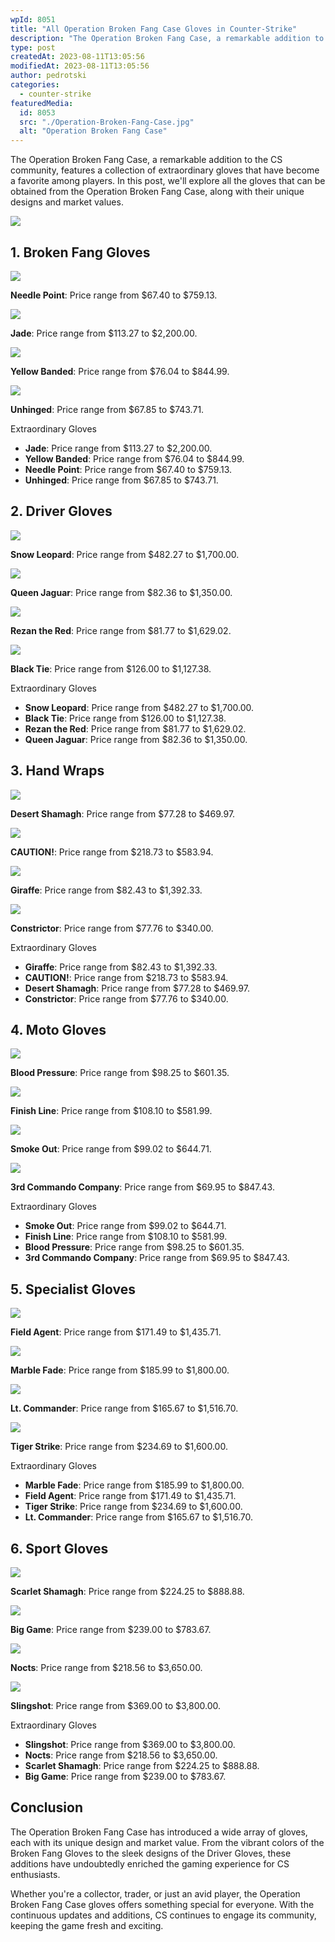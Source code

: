 ```yaml
---
wpId: 8051
title: "All Operation Broken Fang Case Gloves in Counter-Strike"
description: "The Operation Broken Fang Case, a remarkable addition to the ..."
type: post
createdAt: 2023-08-11T13:05:56
modifiedAt: 2023-08-11T13:05:56
author: pedrotski
categories:
  - counter-strike
featuredMedia:
  id: 8053
  src: "./Operation-Broken-Fang-Case.jpg"
  alt: "Operation Broken Fang Case"
---
```


The Operation Broken Fang Case, a remarkable addition to the CS community, features a collection of extraordinary gloves that have become a favorite among players. In this post, we'll explore all the gloves that can be obtained from the Operation Broken Fang Case, along with their unique designs and market values.

[![](Ghostcap-1470-x-360.png)](https://clash.gg/r/GHOSTCAP)

## 1\. **Broken Fang Gloves**

[![](studded_brokenfang_gloves_operation10_floral_light_large.8738e4c5cf48aa1636acb8bd9888d4b12fe09df1.png)](https://www.ghostcap.com/wp-content/uploads/2023/08/studded_brokenfang_gloves_operation10_floral_light_large.8738e4c5cf48aa1636acb8bd9888d4b12fe09df1.png)

**Needle Point**: Price range from $67.40 to $759.13.

[![](studded_brokenfang_gloves_operation10_metalic_green_light_large.80a800c0b681384b0227d4125cd21c4e4df0469c.png)](https://www.ghostcap.com/wp-content/uploads/2023/08/studded_brokenfang_gloves_operation10_metalic_green_light_large.80a800c0b681384b0227d4125cd21c4e4df0469c.png)

**Jade**: Price range from $113.27 to $2,200.00.

[![](studded_brokenfang_gloves_operation10_poison_frog_black_yellow_light_large.288cab790af6a199b856678af930756e2fbb27ed.png)](https://www.ghostcap.com/wp-content/uploads/2023/08/studded_brokenfang_gloves_operation10_poison_frog_black_yellow_light_large.288cab790af6a199b856678af930756e2fbb27ed.png)

**Yellow Banded**: Price range from $76.04 to $844.99.

[![](studded_brokenfang_gloves_operation10_snakeskin_black_light_large.66371a4c81360f765a00c334492edeb05f2bbb79.png)](https://www.ghostcap.com/wp-content/uploads/2023/08/studded_brokenfang_gloves_operation10_snakeskin_black_light_large.66371a4c81360f765a00c334492edeb05f2bbb79.png)

**Unhinged**: Price range from $67.85 to $743.71.

Extraordinary Gloves

- **Jade**: Price range from $113.27 to $2,200.00.
- **Yellow Banded**: Price range from $76.04 to $844.99.
- **Needle Point**: Price range from $67.40 to $759.13.
- **Unhinged**: Price range from $67.85 to $743.71.

## 2\. **Driver Gloves**

![](slick_gloves_slick_jaguar_white_light_large.232a00b09f3840949dd1390ccf64115c64577bc7.png)

**Snow Leopard**: Price range from $482.27 to $1,700.00.

![](slick_gloves_slick_jaguar_yellow_light_large.f706695fc1cc89762777696d24cd2e22f50582aa.png)

**Queen Jaguar**: Price range from $82.36 to $1,350.00.

![](slick_gloves_slick_rezan_light_large.642934831085e8715a7e8072614f71f9fc0f205e.png)

**Rezan the Red**: Price range from $81.77 to $1,629.02.

![](slick_gloves_slick_stitched_black_white_light_large.40e9a843153a7b14540f53e1c34322ab9a4a08b5.png)

**Black Tie**: Price range from $126.00 to $1,127.38.

Extraordinary Gloves

- **Snow Leopard**: Price range from $482.27 to $1,700.00.
- **Black Tie**: Price range from $126.00 to $1,127.38.
- **Rezan the Red**: Price range from $81.77 to $1,629.02.
- **Queen Jaguar**: Price range from $82.36 to $1,350.00.

## 3\. **Hand Wraps**

![](leather_handwraps_handwrap_fabric_houndstooth_orange_light_large.08248935a70031a18cb246f3e3ac2bc0d8d66339.png)

**Desert Shamagh**: Price range from $77.28 to $469.97.

[![](leather_handwraps_handwrap_leathery_caution_light_large.6a56c7aca789dc705530e1720672ee59efd11c61.png)](https://www.ghostcap.com/wp-content/uploads/2023/08/leather_handwraps_handwrap_leathery_caution_light_large.6a56c7aca789dc705530e1720672ee59efd11c61.png)

**CAUTION!**: Price range from $218.73 to $583.94.

[![](leather_handwraps_handwrap_leathery_fabric_giraffe_light_large.0efe682dbf18aadb7bece5975acf5033df42765a.png)](https://www.ghostcap.com/wp-content/uploads/2023/08/leather_handwraps_handwrap_leathery_fabric_giraffe_light_large.0efe682dbf18aadb7bece5975acf5033df42765a.png)

**Giraffe**: Price range from $82.43 to $1,392.33.

[![](leather_handwraps_handwrap_leathery_snakeskin_orange_light_large.d22b23b2d86c4a419ce260b4186a2ef95ff0178a.png)](https://www.ghostcap.com/wp-content/uploads/2023/08/leather_handwraps_handwrap_leathery_snakeskin_orange_light_large.d22b23b2d86c4a419ce260b4186a2ef95ff0178a.png)

**Constrictor**: Price range from $77.76 to $340.00.

Extraordinary Gloves

- **Giraffe**: Price range from $82.43 to $1,392.33.
- **CAUTION!**: Price range from $218.73 to $583.94.
- **Desert Shamagh**: Price range from $77.28 to $469.97.
- **Constrictor**: Price range from $77.76 to $340.00.

## 4\. **Moto Gloves**

![](motorcycle_gloves_motorcycle_carbonfiber_red_light_large.39abf522353dcb56cfd4ef4b95123d510600bfe1.png)

**Blood Pressure**: Price range from $98.25 to $601.35.

![](motorcycle_gloves_motorcycle_checker_flag_blue_green_light_large.d0a65fd2decfb2b5d4f8da4dfcd440771152d9fb.png)

**Finish Line**: Price range from $108.10 to $581.99.

![](motorcycle_gloves_motorcycle_smoke_light_large.3381b82109056ba823c0f09cb60152438d5e2b91-1.png)

**Smoke Out**: Price range from $99.02 to $644.71.

![](motorcycle_gloves_motorcycle_commando_ksk_light_large.0cfdc31fc06c9a989be1f7e77320eee3d608a307.png)

**3rd Commando Company**: Price range from $69.95 to $847.43.

Extraordinary Gloves

- **Smoke Out**: Price range from $99.02 to $644.71.
- **Finish Line**: Price range from $108.10 to $581.99.
- **Blood Pressure**: Price range from $98.25 to $601.35.
- **3rd Commando Company**: Price range from $69.95 to $847.43.

## 5\. **Specialist Gloves**

![](specialist_gloves_specialist_fbi_light_large.1e314531001e6f78b6c3bf167a678b4aafc8d4c7.png)

**Field Agent**: Price range from $171.49 to $1,435.71.

![](specialist_gloves_specialist_marble_fade_light_large.37eb14336eedfe6e346c46134d18ea87eea1bd0f.png)

**Marble Fade**: Price range from $185.99 to $1,800.00.

![](specialist_gloves_specialist_ricksaw_camo_light_large.83c8da4fc79d723f693ca5c9a551847321d61fb4.png)

**Lt. Commander**: Price range from $165.67 to $1,516.70.

![](specialist_gloves_specialist_tiger_orange_light_large.7a97c601858dc5688aba6f3e1a769f1743d14bc8.png)

**Tiger Strike**: Price range from $234.69 to $1,600.00.

Extraordinary Gloves

- **Marble Fade**: Price range from $185.99 to $1,800.00.
- **Field Agent**: Price range from $171.49 to $1,435.71.
- **Tiger Strike**: Price range from $234.69 to $1,600.00.
- **Lt. Commander**: Price range from $165.67 to $1,516.70.

## 6\. **Sport Gloves**

![](sporty_gloves_sporty_houndstooth_red_light_large.1e0753ba972edc22576bc39d52d890b6df45114a.png)

**Scarlet Shamagh**: Price range from $224.25 to $888.88.

![](sporty_gloves_sporty_hunter_light_large.60a0a2143cfdf8bcd1e6198ecf04bed3ce082024.png)

**Big Game**: Price range from $239.00 to $783.67.

![](sporty_gloves_sporty_jaguar_light_large.211eda01f38938c1a6e851aa45550c94d2fcab93.png)

**Nocts**: Price range from $218.56 to $3,650.00.

![](sporty_gloves_sporty_slingshot_light_large.31d32b99c02474d3c39dff0999d53bdc1249586d.png)

**Slingshot**: Price range from $369.00 to $3,800.00.

Extraordinary Gloves

- **Slingshot**: Price range from $369.00 to $3,800.00.
- **Nocts**: Price range from $218.56 to $3,650.00.
- **Scarlet Shamagh**: Price range from $224.25 to $888.88.
- **Big Game**: Price range from $239.00 to $783.67.

## Conclusion

The Operation Broken Fang Case has introduced a wide array of gloves, each with its unique design and market value. From the vibrant colors of the Broken Fang Gloves to the sleek designs of the Driver Gloves, these additions have undoubtedly enriched the gaming experience for CS enthusiasts.

Whether you're a collector, trader, or just an avid player, the Operation Broken Fang Case gloves offers something special for everyone. With the continuous updates and additions, CS continues to engage its community, keeping the game fresh and exciting.
